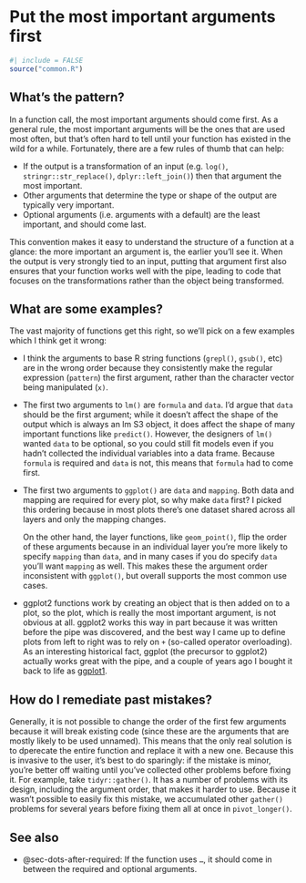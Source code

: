 # Put the most important arguments first {#sec-important-args-first}

```r
#| include = FALSE
source("common.R")
```

## What's the pattern?

In a function call, the most important arguments should come first.
As a general rule, the most important arguments will be the ones that are used most often, but that's often hard to tell until your function has existed in the wild for a while.
Fortunately, there are a few rules of thumb that can help:

-   If the output is a transformation of an input (e.g. `log()`, `stringr::str_replace()`, `dplyr::left_join()`) then that argument the most important.
-   Other arguments that determine the type or shape of the output are typically very important.
-   Optional arguments (i.e. arguments with a default) are the least important, and should come last.

This convention makes it easy to understand the structure of a function at a glance: the more important an argument is, the earlier you'll see it.
When the output is very strongly tied to an input, putting that argument first also ensures that your function works well with the pipe, leading to code that focuses on the transformations rather than the object being transformed.

## What are some examples?

The vast majority of functions get this right, so we'll pick on a few examples which I think get it wrong:

-   I think the arguments to base R string functions (`grepl()`, `gsub()`, etc) are in the wrong order because they consistently make the regular expression (`pattern`) the first argument, rather than the character vector being manipulated (`x)`.

-   The first two arguments to `lm()` are `formula` and `data`.
    I'd argue that `data` should be the first argument; while it doesn't affect the shape of the output which is always an lm S3 object, it does affect the shape of many important functions like `predict()`.
    However, the designers of `lm()` wanted `data` to be optional, so you could still fit models even if you hadn't collected the individual variables into a data frame.
    Because `formula` is required and `data` is not, this means that `formula` had to come first.

-   The first two arguments to `ggplot()` are `data` and `mapping`.
    Both data and mapping are required for every plot, so why make `data` first?
    I picked this ordering because in most plots there's one dataset shared across all layers and only the mapping changes.

    On the other hand, the layer functions, like `geom_point()`, flip the order of these arguments because in an individual layer you're more likely to specify `mapping` than `data`, and in many cases if you do specify `data` you'll want `mapping` as well.
    This makes these the argument order inconsistent with `ggplot()`, but overall supports the most common use cases.

-   ggplot2 functions work by creating an object that is then added on to a plot, so the plot, which is really the most important argument, is not obvious at all.
    ggplot2 works this way in part because it was written before the pipe was discovered, and the best way I came up to define plots from left to right was to rely on `+` (so-called operator overloading).
    As an interesting historical fact, ggplot (the precursor to ggplot2) actually works great with the pipe, and a couple of years ago I bought it back to life as [ggplot1](https://github.com/hadley/ggplot1).

## How do I remediate past mistakes?

Generally, it is not possible to change the order of the first few arguments because it will break existing code (since these are the arguments that are mostly likely to be used unnamed).
This means that the only real solution is to dperecate the entire function and replace it with a new one.
Because this is invasive to the user, it's best to do sparingly: if the mistake is minor, you're better off waiting until you've collected other problems before fixing it.
For example, take `tidyr::gather()`.
It has a number of problems with its design, including the argument order, that makes it harder to use.
Because it wasn't possible to easily fix this mistake, we accumulated other `gather()` problems for several years before fixing them all at once in `pivot_longer()`.

## See also

-   @sec-dots-after-required: If the function uses `…`, it should come in between the required and optional arguments.

